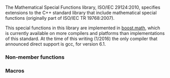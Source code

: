 {{title|Mathematical special functions}}
{{cpp/experimental/special_functions/navbar}}
{{fmbox|class=noprint|style=font-size: 0.8em|text='''Merged into ISO C++''' The functionality described on this page was merged into the mainline ISO C++ standard as of 3/2016, see [[cpp/numeric/special_functions|mathematical special functions]] {{mark since c++17}}}}

The Mathematical Special Functions library, ISO/IEC 29124:2010, specifies extensions to the C++ standard library that include mathematical special functions (originally part of ISO/IEC TR 19768:2007).

This special functions in this library are implemented in [https://www.boost.org/doc/libs/release/libs/math/doc/html/special.html boost.math], which is currently available on more compilers and platforms than implementations of this standard. At the time of this writing (1/2016) the only compiler that announced direct support is gcc, for version 6.1.

===Non-member functions===
{{dsc begin}}
{{dsc header|cmath}}
{{dsc inc|cpp/experimental/special_functions/dsc assoc_laguerre}}
{{dsc inc|cpp/experimental/special_functions/dsc assoc_legendre}}
{{dsc inc|cpp/experimental/special_functions/dsc beta}}
{{dsc inc|cpp/experimental/special_functions/dsc comp_ellint_1}}
{{dsc inc|cpp/experimental/special_functions/dsc comp_ellint_2}}
{{dsc inc|cpp/experimental/special_functions/dsc comp_ellint_3}}
{{dsc inc|cpp/experimental/special_functions/dsc cyl_bessel_i}}
{{dsc inc|cpp/experimental/special_functions/dsc cyl_bessel_j}}
{{dsc inc|cpp/experimental/special_functions/dsc cyl_bessel_k}}
{{dsc inc|cpp/experimental/special_functions/dsc cyl_neumann}}
{{dsc inc|cpp/experimental/special_functions/dsc ellint_1}}
{{dsc inc|cpp/experimental/special_functions/dsc ellint_2}}
{{dsc inc|cpp/experimental/special_functions/dsc ellint_3}}
{{dsc inc|cpp/experimental/special_functions/dsc expint}}
{{dsc inc|cpp/experimental/special_functions/dsc hermite}}
{{dsc inc|cpp/experimental/special_functions/dsc legendre}}
{{dsc inc|cpp/experimental/special_functions/dsc laguerre}}
{{dsc inc|cpp/experimental/special_functions/dsc riemann_zeta}}
{{dsc inc|cpp/experimental/special_functions/dsc sph_bessel}}
{{dsc inc|cpp/experimental/special_functions/dsc sph_legendre}}
{{dsc inc|cpp/experimental/special_functions/dsc sph_neumann}}
{{dsc end}}

===Macros===
{{dsc begin}}
{{dsc macro const|__STDCPP_MATH_SPEC_FUNCS__|nolink=true|a value of at least {{c|201003L}} indicates that ISO/IEC 29124:2010 is supported}}
{{dsc end}}

{{langlinks|zh}}